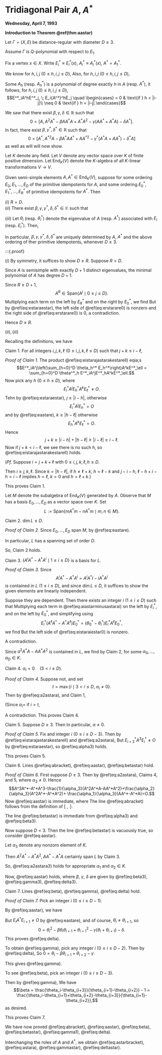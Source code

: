 # Tridiagonal Pair $A, A^*$ {#lec29}
**Wednesday, April 7, 1993** 

**Introduction to Theorem \@ref(thm:aastar)**

Let $\Gamma = (X,E)$ be distance-regular with diameter $D\geq 3$.

Assume $\Gamma$ is $Q$-polynomial with respect to $E_1$.

Fix a vertex $x\in X$. Write $E^*_i \equiv E^*_i(x)$, $A^*_i \equiv A^*_i(x)$, $A^* = A^*_1$.

We know for $h, i, j$ $(0\leq h, i, j\leq D)$,
\begin{align}
E^*_iA_hE^*_j = O & \leftrightarrow p^h_{ij} = 0\\
E_iA_h^*E_j = O & \leftrightarrow q^h_{ij} = 0.
\end{align}
Also, for $h, i, j$ $(0\leq h, i, j\leq D)$,
\begin{align}
h < |i-j| & \rightarrow p^h_{ij} = 0, \; q^h_{ij} = 0\\
h = |i-j| & \rightarrow p^h_{ij} \neq 0, \; q^h_{ij} \neq 0.
\end{align}

Some $A_h$ (resp. $A^*_h$) is a polynomial of degree exactly $h$ in $A$ (resp. $A^*$), it follows, for $h, i, j$ $(0\leq h, i, j\leq D)$,
$$E^*_iA^hE^*_j, \; E_i{A^*}^hE_j \quad \begin{cases} = 0 & \text{if } h < |i-j|\\
\neq 0 & \text{if } h = |i-j|.\end{cases}$$

We saw that there exist $\beta, \gamma, \delta\in \mathbb{R}$ such that
$$0 = [A, A^2A^*-\beta AA^*A + A^*A^2 - \gamma(AA^*+A^*A) - \delta A^*].$$
In fact, there exist $\beta, \gamma^*, \delta^*\in \mathbb{R}$ such that
$$0 = [A^*, {A^*}^2A-\beta A^*AA^* + A{A^*}^2 - \gamma^*(A^*A+AA^*) - \delta^* A]$$
as well as will will now show.

Let $K$ denote any field. Let $V$ denote any vector space over $K$ of finite positive dimension. Let $\mathrm{End}_K(V)$ denote the $K$-algebra of all $K$-linear transformations $V\to V$.


:::{.theorem #aastar}
Given semi-simple elements $A, A^*\in \mathrm{End}_K(V)$, suppose
\begin{align}
E_i(A^*)^hE_j: & \begin{cases} = 0 & \text{if } h < |i-j|\\
\neq 0 & \text{if } h = |i-j|.\end{cases} \quad (0\leq h,i,j\leq D) (\#eq:eastare)\\
E^*_iA^hE^*_j: & \begin{cases} = 0 & \text{if } h < |i-j|\\
\neq 0 & \text{if } h = |i-j|.\end{cases} \quad (0\leq h,i,j\leq R) (\#eq:estaraestar)
\end{align}
for some ordering $E_0, E_1, \ldots, E_D$ of the primitive idempotents for $A$, and some ordering $E^*_0, E^*_1, \ldots, E^*_R$ of primitive idempotents for $A^*$. Then

| $(i)$ $R = D$.

| $(ii)$ There exist $\beta, \gamma, \gamma^*, \delta, \delta^*\in \mathbb{K}$ such that
\begin{align}
0 & = [A, A^2A^*-\beta AA^*A + A^*A^2 - \gamma(AA^*+A^*A) - \delta A^*]  (\#eq:abracket)\\
& = A^3A^*-A^*A^3 - (\beta+1)(A^2A^*A-AA^*A^2)\\
& \quad -\gamma(A^2A^*-A^*A^2)-\delta(AA^*-A^*A)  (\#eq:aastar)\\
0 & = [A^*, {A^*}^2A-\beta^* A^*AA^* + A{A^*}^2 - \gamma^*(A^*A+AA^*) - \delta^* A]  (\#eq:astarbracket)\\
& = {A^*}^3A - A{A^*}^3 - (\beta+1)({A^*}^2AA^*-A^*A{A^*}^2)\\
& \quad -\gamma^*({A^*}^2A-A{A^*}^2)-\delta^*(A^*A-AA^*).  (\#eq:astara)
\end{align}

| $(iii)$ Let $\theta_i$ (resp. $\theta^*_i$) denote the eigenvalue of $A$ (resp. $A^*$) associated with $E_i$ (resp. $E^*_i$). Then,
\begin{align}
\beta & = \frac{\theta_i-\theta_{i+1}+\theta_{i+2}-\theta_{i+3}}{\theta_{i+1}-\theta_{i+2}} \quad (0\leq i\leq D-3) (\#eq:beta)\\
& = \frac{\theta^*_i-\theta^*_{i+1}+\theta^*_{i+2}-\theta^*_{i+3}}{\theta^*_{i+1}-\theta^*_{i+2}} \quad (0\leq i\leq D-3) (\#eq:betastar)\\
\gamma & = \theta_i - \beta \theta_{i+1} + \theta_{i+2} \quad (0\leq i\leq D-2) (\#eq:gamma1)\\
\gamma^* & = \theta^*_i - \beta \theta^*_{i+1} + \theta^*_{i+2} \quad (0\leq i\leq D-2) (\#eq:gammastar)\\
\delta & = \theta^2_i - \beta \theta_i\theta_{i+1} + \theta^2_{i+1} - \gamma(\theta_i + \theta_{i+1}) \quad (0\leq i\leq D-1) (\#eq:delta)\\
\delta^* & = {\theta^*}^2_i - \beta {\theta^*}_i{\theta^*}_{i+1} + {\theta^*}^2_{i+1} - \gamma^*({\theta^*}_i + {\theta^*}_{i+1}) \quad (0\leq i\leq D-1) (\#eq:deltastar)
\end{align}
In particular, $\beta, \gamma, \gamma^*, \delta, \delta^*$ are uniquely determined by $A$, $A^*$ and the above ordering of ther primitive idempotents, whenever $D\geq 3$.
:::

:::{.proof}

| $(i)$ By symmetry, it suffices to show $D\geq R$. Suppose $R > D$.

Since $A$ is semisimple with exactly $D+1$ distinct eigenvalues, the minimal polynomial of $A$ has degree $D+1$.

Since $R \geq D+1$, 
$$A^R \in \mathrm{Span}\{A^j\mid 0\leq j\leq D\}.$$
Multiplying each term on the left by $E^*_R$ and on the right by $E^*_0$, we find
\begin{equation}
E^*_RA^RE_0^* \in \mathrm{Span}\{E^*_RA^jE^*_0\mid 0\leq j\leq D\}. (\#eq:erstarare0)
\end{equation}
But by \@ref(eq:estaraestar), the left side of \@ref(eq:erstarare0) is nonzero and the right side of \@ref(eq:erstarare0) is $0$, a contradiction.

Hence $D\geq R$.

| $(ii), (iii)$
Recalling the definitions, we have
\begin{align}
A & = \sum_{i=0}^D \theta_i E_i,\\
A^* & = \sum_{i=0}^D \theta_i^* E_i^*,\\
AE_i & = E_iA = \theta_iE_i \quad (0\leq i\leq D),\\
A^*E_i^* & = E_i^*A^* = \theta_i^*E_i^* \quad (0\leq i\leq D).
\end{align}

Claim 1. For all integers $i,j,k,\ell$ $(0\leq i, j, k, \ell\leq D)$ such that $j+k \leq i-\ell$,
\begin{equation}
E^*_iA^jA^*A^kE^*_\ell = \begin{cases} \theta^*_{\ell+k}E^*_iA^{j+k}E^*_\ell & \text{if } j+k = i-l,\\
0 & \text{if } j+k < i-\ell.\end{cases} (\#eq:eistarajastarakestarell)
\end{equation}

_Proof of Claim 1._
The product \@ref(eq:eistarajastarakestarell) eqia;s
$$E^*_iA^j\left(\sum_{h=0}^D \theta_h^* E_h^*\right)A^kE^*_\ell = \sum_{h=0}^D \theta^*_h E^*_iA^jE^*_hA^kE^*_\ell.$$
Now pick any $h$ $(0\leq h\leq D)$, where
$$E^*_iA^jE^*_hA^kE^*_\ell \neq O.$$
Tehn by \@ref(eq:estaraestar), $j\geq |i-h|$, otherwise
$$E^*_iA^jE^*_h = O$$
and by \@ref(eq:eastare), $k\geq |h-\ell|$ otherwise
$$E^*_hA^kE^*_\ell = O.$$
Hence
$$j+k \geq |i-h|+|h-\ell| \geq |i-\ell| \geq i-\ell.$$
Now if $j+k < i-\ell$, we see there is no such $h$, so \@ref(eq:eistarajastarakestarell) holds.

(_Pf._ Suppose $i=j+k+\ell$ with $0\leq i, j, k,\ell, h\leq D$. 

Then $i \geq j, k, \ell$. Since $k = |h-\ell|$, if $h\neq \ell+k$, $h = \ell-k$ and $j - i-h$, 
$\ell-h+i-h = i-\ell$ implies $h=\ell$, $k = 0$ and $h = \ell + k$.)

This proves Claim 1.

Let $M$ denote the subalgebra of $\mathrm{End}_K(V)$ generated by $A$. Observe that $M$ has a basis $E_0, \ldots, E_D$ as a vector space over $K$. Set
$$L:= \mathrm{Span}\{mA^*m-nA^*m \mid m, n\in M\}.$$

Claim 2. $\dim L \leq D$.

_Proof of Claim 2._
Since $E_0, \ldots, E_D$ span $M$, 
\begin{align}
L & = \mathrm{Span}\{E_iA^*E_j - E_jA^*E_i \mid 0\leq i < j \leq D\}\\
& = \mathrm{Span}\{E_{j-1}A^*E_j - E_jA^*E_{j-1} \mid 1\leq j \leq D\}
\end{align}
by \@ref(eq:eastare).

In particular, $L$ has a spanning set of order $D$. 

So, Claim 2 holds.

Claim 3. $\{A^iA^* - A^*A^i\mid 1\leq i\leq D\}$ is a basis for $L$.

_Proof of Claim 3._
Since 
$$A^iA^*-A^*A^i = A^iA^*I - iA^*A^i$$
is contained in $L$ $(1\leq i\leq D)$, and since $\dim L \leq D$, it suffices to show the given elements are linearly independent.

Suppose they are dependent. Then there exists an integer $i$ $(1\leq i\leq D)$ such that 
\begin{equation}
A^iA^*-A^*A^i \in \mathrm{Span}(A^jA^*-A^*A^j\mid 1\leq j < i). (\#eq:aiastarminusastarai)
\end{equation}
Multiplying each term in \@ref(eq:aiastarminusastarai) on the left by $E^*_i$, and on the left by $E^*_0$, and simplifying using
$$E^*_i(A^\ell A^*-A^*A^\ell)E^*_0 = (\theta^*_0-\theta^*_i)E^*_iA^\ell E^*_0,$$
we find
\begin{equation}
E^*_iA^\ell E^*_0 \in \mathrm{Span}(E^*_iA^jE^*_0\mid 1\leq j < i). (\#eq:eistaraiestar0)
\end{equation}
But the left side of \@ref(eq:eistaraiestar0) is nonzero. 

A contradiction.


Since $a^2A^*A-AA^*A^2$ is contained in $L$, we find by Claim 2,
\begin{equation}
A^2A^*A - AA^*A^2 = \sum_{i=1}^D\alpha_i(A^iA^*-A^*A^i) (\#eq:a2astara)
\end{equation}
for some $\alpha_0, \ldots, \alpha_D\in K$.

Claim 4. $\alpha_i = 0 \quad (3<i\leq D)$.

_Proof of Claim 4._
Suppose not, and set
$$t = \max\{i\mid 3<i\leq D, \; \alpha_i\neq 0\}.$$
Then by \@ref(eq:a2astara), and Claim 1,
\begin{align}
0 & = E^*_t\left(A^2A^*A - AA^*A^2 - \sum_{i=1}^D\alpha_i(A^iA^*-A^*A^i)\right)E^*_0\\
& = \alpha_t(\theta^*_t-\theta^*_0)E^*_tA^tE^*_0\\
& \neq O.
\end{align}

(Since $\alpha_i=$ if $i>t$,
\begin{align}
E^*_tA^2A^*AE^*_0 & = E^*_tAA^*A^2E^*_0 = O \quad (\text{as} 2+1 < t-0)\\
E^*_tA^iA^*E^*_0 & = E^*_tA^*A^iE^*_0 = O\\
E^*_tA^tA^*E^*_0 & = \theta^*_0 E^*_tA^tE^*_0,\\
E^*_tA^*A^tE^*_0 & = \theta^*_tE^*_tA^*A^tE^*_0.)\\
\end{align}

A contradiction. This proves Claim 4.

Claim 5.  Suppose $D\geq 3$. Then
\begin{equation}
\alpha_3 = \frac{\theta^*_{i+1}-\theta^*_{i+2}}{\theta^*_i - \theta^*_{i+3}} \quad \text{for all }i, \; (0\leq i\leq D-3). (\#eq:alpha3)
\end{equation}
In particular, $\alpha\neq 0$.

_Proof of Claim 5._
Fix and integer $i$ $(0\leq i\leq D-3$). Then 
by \@ref(eq:eistarajastarakestarell) and \@ref(eq:a2astara),
\begin{align}
O & = E^*_{i+3}\left(A^2A^*A - AA^*A^2 - \sum_{j=1}^3\alpha_j(A^iA^*-A^*A^i)\right)E^*_i\\
& = (\theta^*_{i+1}-\theta^*_{i+2}-\alpha_3(\theta^*_i-\theta^*_{i+3}))E^*_{i+3}A^3E^*_i.
\end{align}
But $E^*_{i+3}A^3E^*_i\neq O$ by \@ref(eq:estaraestar), so \@ref(eq:alpha3) holds.

This proves Claim 5.

Claim 6. Lines \@ref(eq:abracket), \@ref(eq:aastar), \@ref(eq:betastar) hold.

_Proof of Claim 6._
First suppose $D\geq 3$. Then by \@ref(eq:a2astara), Claims 4, and 5,
\begin{equation}
A^22A^*A-AA^*A^2 = \alpha_3(A^3A^*-A^*A^3)+\alpha_2(A^2A^*-A^*A^2) + \alpha_1(AA^*-A^*A), (\#eq:a2astara3)
\end{equation}
where $\alpha_3\neq 0$. Hence
$$A^3A^*-A^*A^3-\frac{1}{\alpha_3}(A^2A^*A-AA^*A^2)+\frac{\alpha_2}{\alpha_3}(A^2A^*-A^*A^2)+
\frac{\alpha_1}{\alpha_3}(AA^*-A^*A)=O.$$
Now \@ref(eq:aastar) is immediate, where
\begin{align}
\beta & = \frac{1}{\alpha_3}-1, (\#eq:beta3)\\
\gamma & = -\frac{\alpha_2}{\alpha_3}, (\#eq:gamma3)\\
\delta & = -\frac{\alpha_1}{\alpha_3}. (\#eq:delta3)
\end{align}
The line \@ref(eq:abracket) follows from the definition of $[\text{ }, \text{ }]$. 

The line \@ref(eq:betastar) is immediate from \@ref(eq:alpha3) and \@ref(eq:beta3).

Now suppose $D < 3$. Then the line \@ref(eq:betastar) is vacuously true, so consider  \@ref(eq:aastar).

Let $\alpha_3$ denote any nonzoro element of $K$.

Then $A^2A^*-A^*A^2, AA^*-A^*A$ certainly span $L$ by Claim 3.

So, \@ref(eq:a2astara3) holds for appropriate $\alpha_1$ and $\alpha_2\in K$.

Now, \@ref(eq:aastar) holds, where $\beta$, $\gamma$, $\delta$ are given by \@ref(eq:beta3), \@ref(eq:gamma3), \@ref(eq:delta3).


Claim 7. Lines \@ref(eq:beta), \@ref(eq:gamma), \@ref(eq:delta) hold.

_Proof of Claim 7._
Pick an integer $i$ $(0\leq i\leq D-1)$.

By \@ref(eq:aastar), we have
\begin{align}
O & = E_i(A^3A^*-A^*A^3-(\beta+1)(A^2A^*A-AA^*A^2)-\gamma(A^2A^*-A^*A^2)-\delta(AA^*-A^*A))E_{i+1}\\
& = E_iA^*E_{i+1}(\theta^3_i-\theta^3-(\beta+1)(\theta^*_i\theta_{i+1}-\theta_i\theta^2)-\gamma(\theta^2_i-\theta^2_{i+1})-\delta(\theta_i-\theta_{i+1}))\\
& = E_iA^*E_{i+1}(\theta_i-\theta_{i+1})(\theta^2_i+\theta_i\theta_{i+1}+\theta_{i+1}^2-(\beta+1)\theta_i\theta_{i+1}-\gamma(\theta_i+\theta_{i+1})-\delta)\\
& = E_iA^*E_{i+1}(\theta_i-\theta_{i+1})(\theta^2_i-\beta\theta_i\theta_{i+1}+\theta_{i+1}^2-\gamma(\theta_i+\theta_{i+1})-\delta).
\end{align}

But $E_iA^*E_{i+1} \neq O$ by \@ref(eq:eastare), and of course, $\theta_i\neq \theta_{i+1}$, so
$$0 = \theta^2_i-\beta\theta_i\theta_{i+1}+\theta_{i+1}^2-\gamma(\theta_i+\theta_{i+1})-\delta.$$
This proves \@ref(eq:delta).

To obtain \@ref(eq:gamma), pick any integer $i$ $(0\leq i\leq D-2)$.
Then by \@ref(eq:delta),
\begin{align}
0 & = \theta^2_i-\beta\theta_i\theta_{i+1}+\theta_{i+1}^2-\gamma(\theta_i+\theta_{i+1})-\delta\\
& \qquad -(\theta^2_{i+1}-\beta\theta_{i+1}\theta_{i+2}+\theta_{i+2}^2-\gamma(\theta_{i+1}+\theta_{i+2})-\delta)\\
& = \theta_i^2 - \beta\theta_i\theta_{i+1}-\gamma\theta_i + \beta\theta_{i+1}\theta_{i+2}-{\theta^*_{i+2}}^2 + \gamma\theta_{i+2}\\
& = (\theta_i-\theta_{i+2})(\theta_i - \beta\theta_{i+1} + \theta_{i+2} - \gamma).
\end{align}
So $0 = \theta_i - \beta\theta_{i+1} + \theta_{i+2} - \gamma$. 

This gives \@ref(eq:gamma).

To see \@ref(eq:beta), pick an integer $i$ $(0\leq i\leq D-3)$.

Then by \@ref(eq:gamma),
\begin{align}
0 & = (\theta_i - \beta\theta_{i+1} + \theta_{i+2} - \gamma) - (\theta_{i+1} - \beta\theta_{i+2} + \theta_{i+3} - \gamma) \\
& = \theta_i-(\beta+1)\theta_{i+1} + (\beta+1)\theta_{i+2} - \theta_{i+3}.
\end{align}
We have
$$\beta = \frac{\theta_i-\theta_{i+3}}{\theta_{i+1}-\theta_{i+2}} - 1 = \frac{\theta_i-\theta_{i+1}+\theta_{i+2}-\theta_{i+3}}{\theta_{i+1}-\theta_{i+2}},$$
as desired.

This proves Claim 7.

We have now proved \@ref(eq:abracket), \@ref(eq:aastar), \@ref(eq:beta), \@ref(eq:betastar), \@ref(eq:gamma1), \@ref(eq:delta).

Interchanging the roles of $A$ and $A^*$, we obtain \@ref(eq:astarbracket), \@ref(eq:astara),  \@ref(eq:gammastar), \@ref(eq:deltastar).
